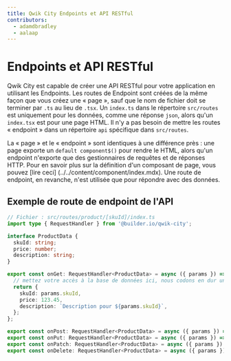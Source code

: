 ```yaml
---
title: Qwik City Endpoints et API RESTful
contributors:
  - adamdbradley
  - aalaap  
---
```


# Endpoints et API RESTful

Qwik City est capable de créer une API RESTful pour votre application en utilisant les Endpoints. Les routes de Endpoint sont créées de la même façon que vous créez une « page », sauf que le nom de fichier doit se terminer par `.ts` au lieu de `.tsx`. Un `index.ts` dans le répertoire `src/routes` est uniquement pour les données, comme une réponse `json`, alors qu'un `index.tsx` est pour une page HTML. Il n'y a pas besoin de mettre les routes « endpoint » dans un répertoire `api` spécifique dans `src/routes`.

La « page » et le « endpoint » sont identiques à une différence près : une page exporte un `default component$()` pour rendre le HTML, alors qu'un endpoint n'exporte que des gestionnaires de requêtes et de réponses HTTP. Pour en savoir plus sur la définition d'un composant de page, vous pouvez [lire ceci] (../../content/component/index.mdx). Une route de endpoint, en revanche, n'est utilisée que pour répondre avec des données.

## Exemple de route de endpoint de l'API

```ts
// Fichier : src/routes/product/[skuId]/index.ts
import type { RequestHandler } from '@builder.io/qwik-city';

interface ProductData {
  skuId: string;
  price: number;
  description: string;
}

export const onGet: RequestHandler<ProductData> = async ({ params }) => {
  // mettez votre accès à la base de données ici, nous codons en dur une réponse pour la simplicité.
  return {
    skuId: params.skuId,
    price: 123.45,
    description: `Description pour ${params.skuId}`,
  };
};

export const onPost: RequestHandler<ProductData> = async ({ params }) => { ... }
export const onPut: RequestHandler<ProductData> = async ({ params }) => { ... }
export const onPatch: RequestHandler<ProductData> = async ({ params }) => { ... }
export const onDelete: RequestHandler<ProductData> = async ({ params }) => { ... }
```

